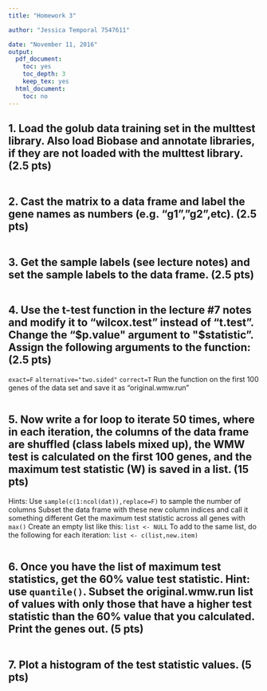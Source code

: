 ```yaml
---
title: "Homework 3"

author: "Jessica Temporal 7547611"

date: "November 11, 2016"
output:
  pdf_document:
    toc: yes
    toc_depth: 3
    keep_tex: yes
  html_document:
    toc: no
---
```

\newpage

## 1. Load the golub data training set in the multtest library. Also load Biobase and annotate libraries, if they are not loaded with the multtest library. (2.5 pts)
```r

```

## 2. Cast the matrix to a data frame and label the gene names as numbers (e.g. “g1”,”g2”,etc). (2.5 pts)
```r

```

## 3. Get the sample labels (see lecture notes) and set the sample labels to the data frame. (2.5 pts)
```r

```

## 4. Use the t-test function in the lecture #7 notes and modify it to "wilcox.test" instead of "t.test".  Change the "$p.value" argument to "$statistic".  Assign the following arguments to the function: (2.5 pts)
`exact=F`
`alternative="two.sided"`
`correct=T`
Run the function on the first 100 genes of the data set and save it as "original.wmw.run"
```r

```

## 5. Now write a for loop to iterate 50 times, where in each iteration, the columns of the data frame are shuffled (class labels mixed up), the WMW test is calculated on the first 100 genes, and the maximum test statistic (W) is saved in a list.  (15 pts)
Hints:
Use `sample(c(1:ncol(dat)),replace=F)` to sample the number of columns
Subset the data frame with these new column indices and call it something different
Get the maximum test statistic across all genes with `max()`
Create an empty list like this: `list <- NULL`
To add to the same list, do the following for each iteration: `list <- c(list,new.item)`
```r

```

## 6. Once you have the list of maximum test statistics, get the 60% value test statistic. Hint: use `quantile()`.  Subset the original.wmw.run list of values with only those that have a higher test statistic than the 60% value that you calculated.  Print the genes out. (5 pts)
```r

```

## 7. Plot a histogram of the test statistic values. (5 pts)
```r

```
